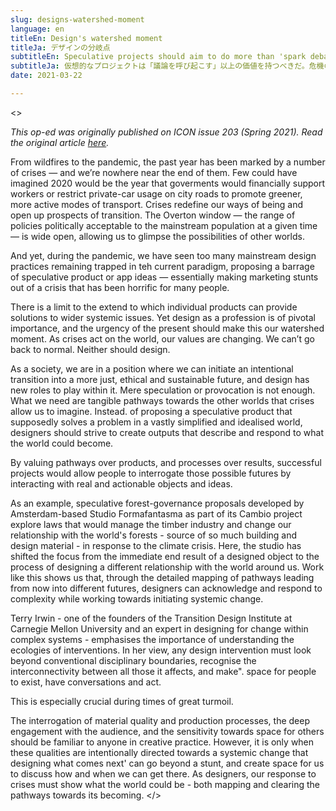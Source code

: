 ```yaml
---
slug: designs-watershed-moment
language: en
titleEn: Design's watershed moment
titleJa: デザインの分岐点
subtitleEn: Speculative projects should aim to do more than 'spark debate' - amid crises, design can show the way to what comes next.
subtitleJa: 仮想的なプロジェクトは「議論を呼び起こす」以上の価値を持つべきだ。危機の中で、デザインは次に来るものへの道を示す。
date: 2021-03-22

---
```


<Monolingual>
<>

_This op-ed was originally published on ICON issue 203 (Spring 2021). Read the original article [here](https://fliphtml5.com/byhn/tvyw/ICON_203_-_Spring_2021/)._
  
From wildfires to the pandemic, the past year has been marked by a number of crises — and we’re nowhere near the end of them. Few could have imagined 2020 would be the year that goverments would financially support workers or restrict private-car usage on city roads to promote greener, more active modes of transport. Crises redefine our ways of being and open up prospects of transition. The Overton window — the range of policies politically acceptable to the mainstream population at a given time — is wide open, allowing us to glimpse the possibilities of other worlds.

And yet, during the pandemic, we have seen too many mainstream design practices remaining trapped in teh current paradigm, proposing a barrage of speculative product or app ideas — essentially making marketing stunts out of a crisis that has been horrific for many people.

There is a limit to the extend to which individual products can provide solutions to wider systemic issues. Yet design as a profession is of pivotal importance, and the urgency of the present should make this our watershed moment. As crises act on the world, our values are changing. We can’t go back to normal. Neither should design.

As a society, we are in a position where we can initiate an intentional transition into a more just, ethical and sustainable future, and design has new roles to play within it. Mere speculation or provocation is not enough. What we need are tangible pathways towards the other worlds that crises allow us to imagine. Instead. of proposing a speculative product that supposedly solves a problem in a vastly simplified and idealised world, designers should strive to create outputs that describe and respond to what the world could become.

By valuing pathways over products, and processes over results, successful projects would allow people to interrogate those possible futures by interacting with real and actionable objects and ideas.

As an example, speculative forest-governance proposals developed by Amsterdam-based Studio Formafantasma as part of its Cambio project explore laws that would manage the timber industry and change our relationship with the world's forests - source of so much building and design material - in response to the climate crisis. Here, the studio has shifted the focus from the immediate end result of a designed object to the process of designing a different relationship with the world around us. Work like this shows us that, through the detailed mapping of pathways leading from now into different futures, designers can acknowledge and respond to complexity while working towards initiating systemic change.

Terry Irwin - one of the founders of the Transition Design Institute at Carnegie Mellon University and an expert in designing for change within complex systems - emphasises the importance of understanding the ecologies of interventions. In her view, any design intervention must look beyond conventional disciplinary boundaries, recognise the interconnectivity between all those it affects, and make". space for people to exist, have conversations and act.

This is especially crucial during times of great turmoil.

The interrogation of material quality and production processes, the deep engagement with the audience, and the sensitivity towards space for others should be familiar to anyone in creative practice. However, it is only when these qualities are intentionally directed towards a systemic change that designing what comes next' can go beyond a stunt, and create space for us to discuss how and when we can get there. As designers, our response to crises must show what the world could be - both mapping and clearing the pathways towards its becoming.
</>
</Monolingual>